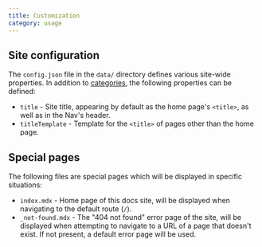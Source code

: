 ```yaml
---
title: Customization
category: usage
---
```


## Site configuration

The `config.json` file in the `data/` directory defines various site-wide properties. In addition to [categories](/docs/categories), the following properties can be defined:

- `title` - Site title, appearing by default as the home page's `<title>`, as well as in the Nav's header.
- `titleTemplate` - Template for the `<title>` of pages other than the home page.

## Special pages

The following files are special pages which will be displayed in specific situations:

- `index.mdx` - Home page of this docs site, will be displayed when navigating to the default route (`/`).
- `_not-found.mdx` - The "404 not found" error page of the site, will be displayed when attempting to navigate to a URL of a page that doesn't exist. If not present, a default error page will be used.
